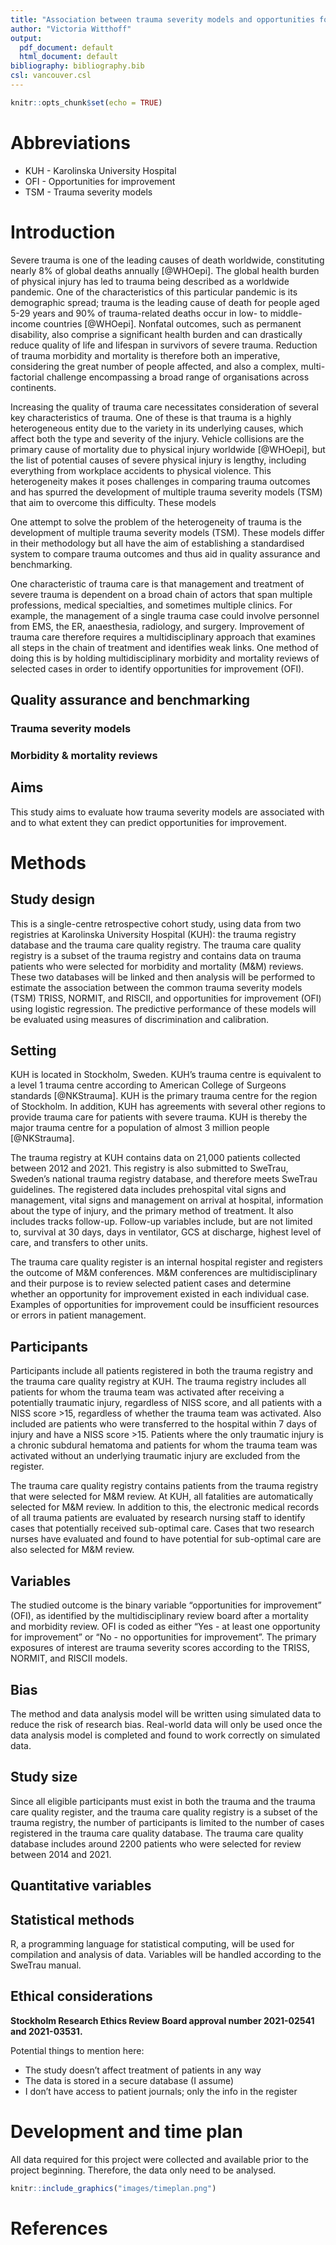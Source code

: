 ```yaml
---
title: "Association between trauma severity models and opportunities for improvement: A retrospective cohort study"
author: "Victoria Witthoff"
output:
  pdf_document: default
  html_document: default
bibliography: bibliography.bib
csl: vancouver.csl
---
```


```r
knitr::opts_chunk$set(echo = TRUE)
```

Abbreviations
=============
* KUH - Karolinska University Hospital
* OFI - Opportunities for improvement
* TSM - Trauma severity models

Introduction
============



<!--
Scientific background:

* What is trauma?
* Stats about mortality in Sweden & worldwide? Or maybe just worldwide tbh? 
  + Sourced statistics about how it affects
* What progress has been made in trauma care? Has it gotten better over the years or do statistics stay stagnant? 

Rationale: 

-> Therefore, improvement of trauma care is important for this patient group -> you can't improve care without having good methods to evaluate what you're currently doing -> it would be good if we could improve our methods for quality assurance

There are multiple strategies for quality assurance. One is M&M that evaluates OFI. Another is using predictive models for benchmarking, such as xyz. Is there an association between OFI and trauma severity models? We don't know?

Aim:

The purpose of this study was to assess how TSM are associated with and to what extent they can predict OFI. 


Thoughts/Notes/Things to potentially say

* Trauma is _____. 
  + Highly heterogenous
* Trauma is one of the leading causes of death among (____) [cite]. 
  + Age group? 
  + Geographical locations? 
* Treatment of severe trauma is time-dependent and is a multi-step process of prehospital management + diagnosis + surgery + perioperative care + post-operative care
  + Affected by routines/protocols/resources at the treating hospital
    + Trauma outcomes are affected by multiple factors
  + Mention levels of trauma centers? 
  + What protocols etc have been developed to manage trauma?
* Because of the above, quality assurance is necessary to evaluate all steps of the chain, since outcomes of trauma treatment are not affected by one single treatment strategy, but by the efficiency and accuracy of each step in the chain + how they cooperate together

Two methods of QA are M&M + TSM 
-->

Severe trauma is one of the leading causes of death worldwide, constituting nearly 8% of global deaths annually [@WHOepi]. The global health burden of physical injury has led to trauma being described as a worldwide pandemic. One of the characteristics of this particular pandemic is its demographic spread; trauma is the leading cause of death for people aged 5-29 years and 90% of trauma-related deaths occur in low- to middle-income countries [@WHOepi]. Nonfatal outcomes, such as permanent disability, also comprise a significant health burden and can drastically reduce quality of life and lifespan in survivors of severe trauma. <!-- cite? --> Reduction of trauma morbidity and mortality is therefore both an imperative, considering the great number of people affected, and also a complex, multi-factorial challenge encompassing a broad range of organisations across continents. 

Increasing the quality of trauma care necessitates consideration of several key characteristics of trauma. One of these is that trauma is a highly heterogeneous entity due to the variety in its underlying causes, which affect both the type and severity of the injury. Vehicle collisions are the primary cause of mortality due to physical injury worldwide [@WHOepi], but the list of potential causes of severe physical injury is lengthy, including everything from workplace accidents to physical violence. This heterogeneity makes it poses challenges in comparing trauma outcomes and has spurred the development of multiple trauma severity models (TSM) that aim to overcome this difficulty. These models 

One attempt to solve the problem of the heterogeneity of trauma is the development of multiple trauma severity models (TSM). These models differ in their methodology but all have the aim of establishing a standardised system to compare trauma outcomes and thus aid in quality assurance and benchmarking. 

One characteristic of trauma care is that management and treatment of severe trauma is dependent on a broad chain of actors that span multiple professions, medical specialties, and sometimes multiple clinics. For example, the management of a single trauma case could involve personnel from EMS, the ER, anaesthesia, radiology, and surgery. Improvement of trauma care therefore requires a multidisciplinary approach that examines all steps in the chain of treatment and identifies weak links. One method of doing this is by holding multidisciplinary morbidity and mortality reviews of selected cases in order to identify opportunities for improvement (OFI).


<!--


I NEED TO FIND RESEARCH IN THE AREA AND TALK ABOUT THEM AND CITE THEM

-->

## Quality assurance and benchmarking

### Trauma severity models


<!--
What are the differences between the models?
Are there stats on how good they are? Are any better/worse? Why use different ones?

-->

### Morbidity & mortality reviews

<!--
Introduce the concept of OFI here

Actually I don't think this subheading is all that necessary 
-->


## Aims

This study aims to evaluate how trauma severity models are associated with and to what extent they can predict opportunities for improvement.


Methods 
=======

Study design
------------

<!-- Present key elements of study design -->
This is a single-centre retrospective cohort study, using data from two registries at Karolinska University Hospital (KUH): the trauma registry database and the trauma care quality registry. The trauma care quality registry is a subset of the trauma registry and contains data on trauma patients who were selected for morbidity and mortality (M&M) reviews. These two databases will be linked and then analysis will be performed to estimate the association between the common trauma severity models (TSM) TRISS, NORMIT, and RISCII, and opportunities for improvement (OFI) using logistic regression. The predictive performance of these models will be evaluated using measures of discrimination and calibration. 

Setting
-------

<!-- Describe the setting, locations, and relevant dates, including
periods of recruitment, exposure, follow-up, and data collection -->

KUH is located in Stockholm, Sweden. KUH's trauma centre is equivalent to a level 1 trauma centre according to American College of Surgeons standards [@NKStrauma]. KUH is the primary trauma centre for the region of Stockholm. In addition, KUH has agreements with several other regions to provide trauma care for patients with severe trauma. KUH is thereby the major trauma centre for a population of almost 3 million people [@NKStrauma]. 

The trauma registry at KUH contains data on 21,000 patients collected between 2012 and 2021. This registry is also submitted to SweTrau, Sweden's national trauma registry database, and therefore meets SweTrau guidelines. The registered data includes prehospital vital signs and management, vital signs and management on arrival at hospital, information about the type of injury, and the primary method of treatment. It also includes tracks follow-up. Follow-up variables include, but are not limited to, survival at 30 days, days in ventilator, GCS at discharge, highest level of care, and transfers to other units. 

The trauma care quality register is an internal hospital register and registers the outcome of M&M conferences. M&M conferences are multidisciplinary and their purpose is to review selected patient cases and determine whether an opportunity for improvement existed in each individual case. Examples of opportunities for improvement could be insufficient resources or errors in patient management. 


Participants
------------

Participants include all patients registered in both the trauma registry and the trauma care quality registry at KUH. The trauma registry includes all patients for whom the trauma team was activated after receiving a potentially traumatic injury, regardless of NISS score, and all patients with a NISS score >15, regardless of whether the trauma team was activated. Also included are patients who were transferred to the hospital within 7 days of injury and have a NISS score >15. Patients where the only traumatic injury is a chronic subdural hematoma and patients for whom the trauma team was activated without an underlying traumatic injury are excluded from the register.

<!-- Eligiblity criteria for the trauma registry were taken from the SWETRAU manual, check if it is exactly the same at? -->

The trauma care quality registry contains patients from the trauma registry that were selected for M&M review. At KUH, all fatalities are automatically selected for M&M review. In addition to this, the electronic medical records of all trauma patients are evaluated by research nursing staff to identify cases that potentially received sub-optimal care. Cases that two research nurses have evaluated and found to have potential for sub-optimal care are also selected for M&M review.


Variables
---------

<!-- Clearly define all outcomes, exposures, predictors, potential
confounders, and effect modifiers. Give diagnostic criteria, if
applicable. For each variable of interest, give sources of data and
details of methods of assessment (measurement). Describe comparability
of assessment methods if there is more than one group -->

The studied outcome is the binary variable "opportunities for improvement" (OFI), as identified by the  multidisciplinary review board after a mortality and morbidity review. OFI is coded as either "Yes - at least one opportunity for improvement" or "No - no opportunities for improvement". The primary exposures of interest are trauma severity scores according to the TRISS, NORMIT, and RISCII models. 

Bias 
----

<!-- Describe any efforts to address potential sources of bias -->

The method and data analysis model will be written using simulated data to reduce the risk of research bias. Real-world data will only be used once the data analysis model is completed and found to work correctly on simulated data. 

Study size 
----------

<!-- Explain how the study size was arrived at -->

Since all eligible participants must exist in both the trauma and the trauma care quality register, and the trauma care quality registry is a subset of the trauma registry, the number of participants is limited to the number of cases registered in the trauma care quality database. The trauma care quality database includes around 2200 patients who were selected for review between 2014 and 2021.

<!-- Update these numbers later when I have actual numbers -->

Quantitative variables
----------------------

<!-- Explain how quantitative variables were handled in the
analyses. If applicable, describe which groupings were chosen and why
-->

<!-- Really not sure
-->

Statistical methods
-------------------

R, a programming language for statistical computing, will be used for compilation and analysis of data. Variables will be handled according to the SweTrau manual. 


<!-- 

Should answer these questions, where applicable:

* All statistical methods, incl. those used to control for confounding
* Any methods to examine subgroups and interactions
* How was missing data addressed?
* Cohort study: If applicable, explain how loss to follow-up was addressed 
* Any sensitivity analyses? -->

Ethical considerations
-------

**Stockholm Research Ethics Review Board approval number 2021-02541 and 2021-03531.**

Potential things to mention here:

* The study doesn't affect treatment of patients in any way
* The data is stored in a secure database (I assume)
* I don't have access to patient journals; only the info in the register

<!-- 
THIS DOESN'T WORK FOR WHATEVER REASON AND MAKES KNITTING THROW AN ERROR
So I'll fix it sometime later
source("main.R")  "imports" the main script file of your project and run any code in it -->


Development and time plan
==========

All data required for this project were collected and available prior to the project beginning. Therefore, the data only need to be analysed. 

```r
knitr::include_graphics("images/timeplan.png")
```


References
==========

<!-- Do not edit by hand, references will be inserted and formatted automatically once you knit this document -->
